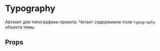 
<Meta title="Autokits / Typography" component={Typography} />

# Typography

<Preview>
    <Story name="basic">
        <Typography />
    </Story>
</Preview>

Автокит для типографики проекта. Читает содержимое поля `typography` объекта темы.

## Props

<Props of={Typography} />
